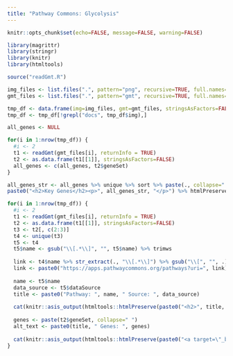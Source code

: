 ```yaml
---
title: "Pathway Commons: Glycolysis"
---
```


```r
knitr::opts_chunk$set(echo=FALSE, message=FALSE, warning=FALSE)
```

```r
library(magrittr)
library(stringr)
library(knitr)
library(htmltools)

source("readGmt.R")

img_files <- list.files(".", pattern="png", recursive=TRUE, full.names=TRUE)
gmt_files <- list.files(".", pattern="gmt", recursive=TRUE, full.names=TRUE)

tmp_df <- data.frame(img=img_files, gmt=gmt_files, stringsAsFactors=FALSE)
tmp_df <- tmp_df[!grepl("docs", tmp_df$img),]

all_genes <- NULL 

for(i in 1:nrow(tmp_df)) {
  #i <- 2
  t1 <- readGmt(gmt_files[i], returnInfo = TRUE)
  t2 <- as.data.frame(t1[[1]], stringsAsFactors=FALSE)
  all_genes <- c(all_genes, t2$geneSet)
}

all_genes_str <- all_genes %>% unique %>% sort %>% paste(., collapse=" ")
paste0("<h2>Key Genes</h2><p>", all_genes_str, "</p>") %>% htmlPreserve %>% asis_output %>% cat

for(i in 1:nrow(tmp_df)) {
  #i <- 2
  t1 <- readGmt(gmt_files[i], returnInfo = TRUE)
  t2 <- as.data.frame(t1[[1]], stringsAsFactors=FALSE)
  t3 <- t2[, c(2:3)]
  t4 <- unique(t3)  
  t5 <- t4
  t5$name <- gsub("\\[.*\\]", "", t5$name) %>% trimws 
  
  link <- t4$name %>% str_extract(., "\\[.*\\]") %>% gsub("\\[", "", .) %>% gsub("\\]", "", .)
  link <- paste0("https://apps.pathwaycommons.org/pathways?uri=", link) # Necessary otherwise it redirects to a RDF entry
  
  name <- t5$name
  data_source <- t5$dataSource
  title <- paste0("Pathway: ", name, " Source: ", data_source)
  
  cat(knitr::asis_output(htmltools::htmlPreserve(paste0("<h2>", title, "</h2>"))))
  
  genes <- paste(t2$geneSet, collapse=" ")
  alt_text <- paste0(title, " Genes: ", genes)
  
  cat(knitr::asis_output(htmltools::htmlPreserve(paste0("<a target=\"_blank\" href=\"", link, "\"><img src=\"", img_files[i], "\" alt=\"", alt_text, "\"/></a>"))))
}


```
